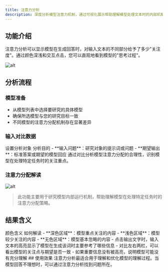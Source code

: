 ```yaml
---
title: 注意力分析
description: 深度分析模型注意力机制，通过可视化展示帮助理解模型处理文本时的内部机制
---
```

## 功能介绍
注意力分析可以显示模型在生成回答时，对输入文本的不同部分给予了多少"关注度"。通过颜色深浅和交互点击，您可以直观地看到模型的"思考过程"。

![alt](./imgs/attention-main-interface.png)
## 分析流程

### 模型准备

- 从模型列表中选择要研究的具体模型
- 确保所选模型与您的研究目标一致
- 不同模型的注意力分配机制存在显著差异


### 输入对比数据

<Tabs defaultValue="setup" className="w-full">
<TabsList className="grid w-full grid-cols-2">
<TabsTrigger value="setup">设置分析对象</TabsTrigger>
<TabsTrigger value="purpose">分析目的</TabsTrigger>
</TabsList>

<TabsContent value="setup">
- **输入问题**：研究对象的提示词或问题
- **期望输出**：标准答案或期望的模型回应
</TabsContent>

<TabsContent value="purpose">
通过对比分析模型注意力分配的合理性，识别模型在处理特定任务时的关注重点。
</TabsContent>
</Tabs>

### 注意力分配解读

<Cards>
<Card title="双栏对比显示" description="实际输出与期望输出的注意力分配对比" />
<Card title="交互式分析" description="点击任意词汇查看其注意力权重分布" />
<Card title="内部状态可视化" description="直观展示模型在处理不同token时的注意力集中程度" />
</Cards>

![alt](./imgs/attention-results.png)

> 此功能主要用于研究模型内部运行机制，帮助理解模型在处理特定任务时的注意力分配策略。
## 结果含义

<Tabs defaultValue="colors" className="w-full">
<TabsList className="grid w-full grid-cols-2">
<TabsTrigger value="colors">颜色含义</TabsTrigger>
<TabsTrigger value="interpretation">如何解读</TabsTrigger>
</TabsList>

<TabsContent value="colors">
- **深色区域**：模型重点关注的内容
- **浅色区域**：模型较少关注的内容  
- **无色区域**：模型基本忽略的内容
</TabsContent>

<TabsContent value="interpretation">
- 点击输出文字时，输入文本的高亮显示了模型在生成该词时主要参考了哪些信息
- 对比左右两栏，可以看出模型的关注点与期望是否一致
- 如果重要信息没有被高亮，说明模型可能没有充分理解
</TabsContent>
</Tabs>
## 使用效果

<Cards>
<Card title="理解模型行为" description="看到模型如何'阅读'和'理解'您的输入" />
<Card title="优化提示词" description="发现哪些词语或句子没有得到应有的关注" />
<Card title="改进输入" description="调整问题的表达方式，让模型更好地理解" />
<Card title="验证效果" description="确认模型是否关注了您认为重要的信息" />
</Cards>

<Callout type="info" title="使用提示">
注意力分析最适合用于理解和优化模型的理解过程。当模型回答不理想时，可以通过注意力分析找到问题所在。
</Callout>

